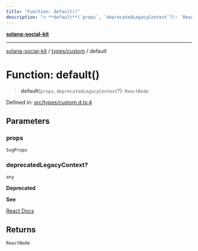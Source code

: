 ```yaml
---
title: "Function: default()"
description: "> **default**(`props`, `deprecatedLegacyContext`?): `ReactNode`"
---
```


[**solana-social-kit**](../../../README.mdx)

***

[solana-social-kit](../../../README.mdx) / [types/custom](../README.mdx) / default

# Function: default()

> **default**(`props`, `deprecatedLegacyContext`?): `ReactNode`

Defined in: [src/types/custom.d.ts:4](https://github.com/SendArcade/solana-social-starter/blob/bd4b3556b8f469c27ebb06f4df65b3a36b43ba3b/src/types/custom.d.ts#L4)

## Parameters

### props

`SvgProps`

### deprecatedLegacyContext?

`any`

**Deprecated**

**See**

[React Docs](https://legacy.reactjs.org/docs/legacy-context.html#referencing-context-in-lifecycle-methods)

## Returns

`ReactNode`

